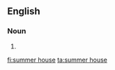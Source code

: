 ==English==
===Noun===
{{en-noun|sg=[[summer]] [[house]]}}

# {{alternative spelling of|summerhouse}}

[[fi:summer house]]
[[ta:summer house]]